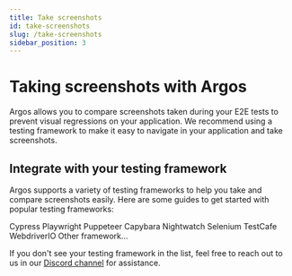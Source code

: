 ```yaml
---
title: Take screenshots
id: take-screenshots
slug: /take-screenshots
sidebar_position: 3
---
```




# Taking screenshots with Argos

Argos allows you to compare screenshots taken during your E2E tests to prevent visual regressions on your application. We recommend using a testing framework to make it easy to navigate in your application and take screenshots.

## Integrate with your testing framework

Argos supports a variety of testing frameworks to help you take and compare screenshots easily. Here are some guides to get started with popular testing frameworks:

<Cards>
  <LinkCard to="/cypress" image={cypressLogo}>
    Cypress
  </LinkCard>
  <LinkCard to="/playwright" image={playwrightLogo}>
    Playwright
  </LinkCard>
  <LinkCard to="/puppeteer" image={puppeteerLogo}>
    Puppeteer
  </LinkCard>
  <LinkCard to="/capybara" image={capybaraLogo}>
    Capybara
  </LinkCard>
  <LinkCard to="/nightwatch" image={nightwatchLogo}>
    Nightwatch
  </LinkCard>
  <LinkCard to="/selenium" image={seleniumLogo}>
    Selenium
  </LinkCard>
  <LinkCard to="/test-cafe" image={testCafeLogo}>
    TestCafe
  </LinkCard>
  <LinkCard to="/webdriver-io" image={webdriverLogo}>
    WebdriverIO
  </LinkCard>
  <LinkCard to="/other-framework">Other framework...</LinkCard>
</Cards>

If you don't see your testing framework in the list, feel free to reach out to us in our [Discord channel](https://discord.gg/WjzGrQGS4A) for assistance.

<AfterScreenshotSetup />
